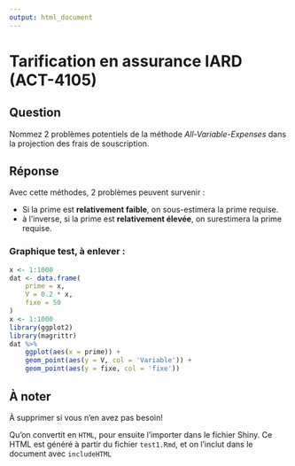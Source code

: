 ```yaml
---
output: html_document
---
```


# Tarification en assurance IARD (ACT-4105) {.tabset .tabset-fade .tabset-pills}

## Question
Nommez 2 problèmes potentiels de la méthode *All-Variable-Expenses* dans la projection des frais de souscription.

## Réponse
Avec cette méthodes, 2 problèmes peuvent survenir : 


* Si la prime est **relativement faible**, on sous-estimera la prime requise.
* à l'inverse, si la prime est **relativement élevée**, on surestimera la prime requise.

### Graphique test, à enlever  :
```r
x <- 1:1000
dat <- data.frame(
    prime = x,
    V = 0.2 * x,
    fixe = 50
)
x <- 1:1000
library(ggplot2)
library(magrittr)
dat %>%
    ggplot(aes(x = prime)) + 
    geom_point(aes(y = V, col = 'Variable')) + 
    geom_point(aes(y = fixe, col = 'fixe'))
```



## À noter
À supprimer si vous n'en avez pas besoin!

Qu'on convertit en `HTML`, pour ensuite l'importer dans le fichier Shiny. Ce HTML est généré à partir du fichier `test1.Rmd`, et on l'inclut dans le document avec `includeHTML`
